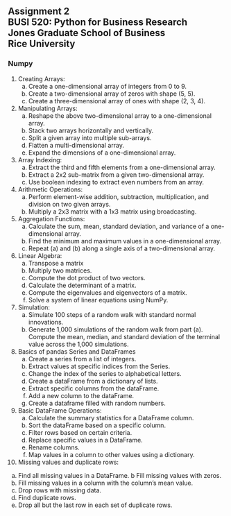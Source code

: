 ## Assignment 2<br>BUSI 520: Python for Business Research<br>Jones Graduate School of Business<br>Rice University<br>


### Numpy

1. Creating Arrays:
   a. Create a one-dimensional array of integers from 0 to 9.
   b. Create a two-dimensional array of zeros with shape (5, 5).
   c. Create a three-dimensional array of ones with shape (2, 3, 4).

2. Manipulating Arrays:
   a. Reshape the above two-dimensional array to a one-dimensional array.
   b. Stack two arrays horizontally and vertically.
   c. Split a given array into multiple sub-arrays.
   d. Flatten a multi-dimensional array.
   e. Expand the dimensions of a one-dimensional array.

3. Array Indexing:
   a. Extract the third and fifth elements from a one-dimensional array.
   b. Extract a 2x2 sub-matrix from a given two-dimensional array.
   c. Use boolean indexing to extract even numbers from an array.

4. Arithmetic Operations:  
   a. Perform element-wise addition, subtraction, multiplication, and division on two given arrays.
   b. Multiply a 2x3 matrix with a 1x3 matrix using broadcasting.
  
5. Aggregation Functions:
   a. Calculate the sum, mean, standard deviation, and variance of a one-dimensional array.
   b. Find the minimum and maximum values in a one-dimensional array.
   c. Repeat (a) and (b) along a single axis of a two-dimensional array.

6. Linear Algebra:
   a. Transpose a matrix
   b. Multiply two matrices.
   c. Compute the dot product of two vectors.
   d. Calculate the determinant of a matrix.
   e. Compute the eigenvalues and eigenvectors of a matrix.
   f. Solve a system of linear equations using NumPy.

7. Simulation:
   a. Simulate 100 steps of a random walk with standard normal innovations.
   b. Generate 1,000 simulations of the random walk from part (a).  Compute the mean, median, and standard deviation of the terminal value across the 1,000 simulations.  

8. Basics of pandas Series and DataFrames
   a. Create a series from a list of integers.
   b. Extract values at specific indices from the Series.
   c. Change the index of the series to alphabetical letters.
   d. Create a dataFrame from a dictionary of lists.
   e. Extract specific columns from the dataFrame.
   f. Add a new column to the dataFrame.
   g. Create a dataframe filled with random numbers.

9. Basic DataFrame Operations:
   a. Calculate the summary statistics for a DataFrame column.
   b. Sort the dataFrame based on a specific column.
   c. Filter rows based on certain criteria.
   d. Replace specific values in a DataFrame.
   e. Rename columns.
   f. Map values in a column to other values using a dictionary.

10. Missing values and duplicate rows:
   a. Find all missing values in a DataFrame.
   b Fill missing values with zeros.
   c. Fill missing values in a column with the column's mean value.
   d. Drop rows with missing data.
   e. Find duplicate rows.
   f. Drop all but the last row in each set of duplicate rows.
